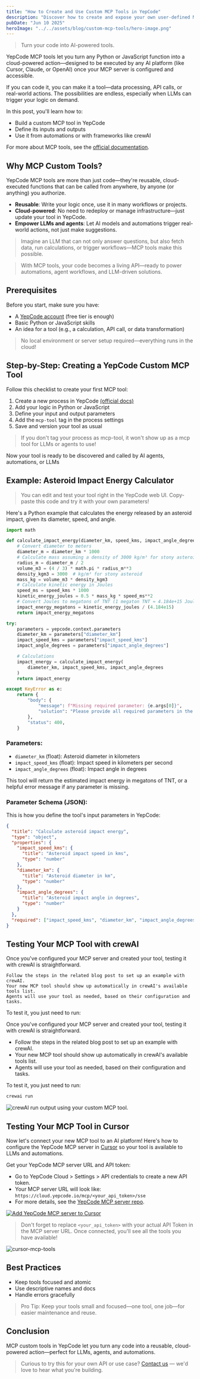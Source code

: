 ```yaml
---
title: "How to Create and Use Custom MCP Tools in YepCode"
description: "Discover how to create and expose your own user-defined MCP tools in YepCode, making them instantly available to AI platforms like Cursor, Claude, and OpenAI. This guide walks you through building, configuring, and connecting Python or JavaScript tools for secure, scalable, cloud-powered automation—no server setup required."
pubDate: "Jun 10 2025"
heroImage: "../../assets/blog/custom-mcp-tools/hero-image.png"
---
```


> Turn your code into AI-powered tools.

YepCode MCP tools let you turn any Python or JavaScript function into a cloud-powered action—designed to be executed by any AI platform (like Cursor, Claude, or OpenAI) once your MCP server is configured and accessible.

If you can code it, you can make it a tool—data processing, API calls, or real-world actions. The possibilities are endless, especially when LLMs can trigger your logic on demand.

In this post, you'll learn how to:

- Build a custom MCP tool in YepCode
- Define its inputs and outputs
- Use it from automations or with frameworks like crewAI

For more about MCP tools, see the [official documentation](https://modelcontextprotocol.io/docs/concepts/tools).

## Why MCP Custom Tools?

YepCode MCP tools are more than just code—they're reusable, cloud-executed functions that can be called from anywhere, by anyone (or anything) you authorize.

- **Reusable**: Write your logic once, use it in many workflows or projects.
- **Cloud-powered**: No need to redeploy or manage infrastructure—just update your tool in YepCode.
- **Empower LLMs and agents**: Let AI models and automations trigger real-world actions, not just make suggestions.

> Imagine an LLM that can not only answer questions, but also fetch data, run calculations, or trigger workflows—MCP tools make this possible.

> With MCP tools, your code becomes a living API—ready to power automations, agent workflows, and LLM-driven solutions.

## Prerequisites

Before you start, make sure you have:

- A [YepCode account](https://cloud.yepcode.io) (free tier is enough)
- Basic Python or JavaScript skills
- An idea for a tool (e.g., a calculation, API call, or data transformation)

> No local environment or server setup required—everything runs in the cloud!

## Step-by-Step: Creating a YepCode Custom MCP Tool

Follow this checklist to create your first MCP tool:

1. Create a new process in YepCode [(official docs)](https://yepcode.io/docs/processes/)
2. Add your logic in Python or JavaScript
3. Define your input and output parameters
4. Add the `mcp-tool` tag in the process settings
5. Save and version your tool as usual

> If you don't tag your process as mcp-tool, it won't show up as a mcp tool for LLMs or agents to use!

Now your tool is ready to be discovered and called by AI agents, automations, or LLMs

## Example: Asteroid Impact Energy Calculator

> You can edit and test your tool right in the YepCode web UI. Copy-paste this code and try it with your own parameters!

Here's a Python example that calculates the energy released by an asteroid impact, given its diameter, speed, and angle.

```python
import math

def calculate_impact_energy(diameter_km, speed_kms, impact_angle_degrees):
    # Convert diameter to meters
    diameter_m = diameter_km * 1000
    # Calculate mass assuming a density of 3000 kg/m³ for stony asteroids
    radius_m = diameter_m / 2
    volume_m3 = (4 / 3) * math.pi * radius_m**3
    density_kgm3 = 3000  # kg/m³ for stony asteroid
    mass_kg = volume_m3 * density_kgm3
    # Calculate kinetic energy in Joules
    speed_ms = speed_kms * 1000
    kinetic_energy_joules = 0.5 * mass_kg * speed_ms**2
    # Convert Joules to megatons of TNT (1 megaton TNT ≈ 4.184e+15 Joules)
    impact_energy_megatons = kinetic_energy_joules / (4.184e15)
    return impact_energy_megatons

try:
    parameters = yepcode.context.parameters
    diameter_km = parameters["diameter_km"]
    impact_speed_kms = parameters["impact_speed_kms"]
    impact_angle_degrees = parameters["impact_angle_degrees"]

    # Calculations
    impact_energy = calculate_impact_energy(
        diameter_km, impact_speed_kms, impact_angle_degrees
    )
    return impact_energy

except KeyError as e:
    return {
        "body": {
            "message": f"Missing required parameter: {e.args[0]}",
            "solution": "Please provide all required parameters in the request body as a JSON object. The required parameters are: diameter_km, impact_speed_kms, impact_angle_degrees",
        },
        "status": 400,
    }
```

### Parameters:

- `diameter_km` (float): Asteroid diameter in kilometers
- `impact_speed_kms` (float): Impact speed in kilometers per second
- `impact_angle_degrees` (float): Impact angle in degrees

This tool will return the estimated impact energy in megatons of TNT, or a helpful error message if any parameter is missing.

### Parameter Schema (JSON):

This is how you define the tool's input parameters in YepCode:

```json
{
  "title": "Calculate asteroid impact energy",
  "type": "object",
  "properties": {
    "impact_speed_kms": {
      "title": "Asteroid impact speed in kms",
      "type": "number"
    },
    "diameter_km": {
      "title": "Asteroid diameter in km",
      "type": "number"
    },
    "impact_angle_degrees": {
      "title": "Asteroid impact angle in degrees",
      "type": "number"
    }
  },
  "required": ["impact_speed_kms", "diameter_km", "impact_angle_degrees"]
}
```

## Testing Your MCP Tool with crewAI

Once you've configured your MCP server and created your tool, testing it with crewAI is straightforward.

    Follow the steps in the related blog post to set up an example with crewAI.
    Your new MCP tool should show up automatically in crewAI's available tools list.
    Agents will use your tool as needed, based on their configuration and tasks.

To test it, you just need to run:

Once you've configured your MCP server and created your tool, testing it with crewAI is straightforward.

- Follow the steps in the related blog post to set up an example with crewAI.
- Your new MCP tool should show up automatically in crewAI's available tools list.
- Agents will use your tool as needed, based on their configuration and tasks.

To test it, you just need to run:

```sh frame="none"
crewai run
```

![crewAI run output using your custom MCP tool.](/src/assets/blog/custom-mcp-tools/image-01.png)

## Testing Your MCP Tool in Cursor

Now let's connect your new MCP tool to an AI platform! Here's how to configure the YepCode MCP server in [Cursor](https://cursor.so) so your tool is available to LLMs and automations.

Get your YepCode MCP server URL and API token:

- Go to YepCode Cloud > Settings > API credentials to create a new API token.
- Your MCP server URL will look like: `https://cloud.yepcode.io/mcp/<your_api_token>/sse`
- For more details, see the [YepCode MCP server repo](https://github.com/yepcode/mcp-server-js).

[![Add YepCode MCP server to Cursor](https://cursor.com/deeplink/mcp-install-dark.svg)](https://cursor.com/install-mcp?name=yepcode-mcp-sse&config=eyJ1cmwiOiJodHRwczovL2Nsb3VkLnllcGNvZGUuaW8vbWNwLzx5b3VfYXBpX3Rva2VuPi9zc2UifQ%3D%3D)

> Don't forget to replace `<your_api_token>` with your actual API Token in the MCP server URL. Once connected, you'll see all the tools you have available!

![cursor-mcp-tools](/src/assets/blog/custom-mcp-tools/image-02.png)

## Best Practices

- Keep tools focused and atomic
- Use descriptive names and docs
- Handle errors gracefully

> Pro Tip: Keep your tools small and focused—one tool, one job—for easier maintenance and reuse.

## Conclusion

MCP custom tools in YepCode let you turn any code into a reusable, cloud-powered action—perfect for LLMs, agents, and automations.

> Curious to try this for your own API or use case? [Contact us](/contact) — we'd love to hear what you're building.
